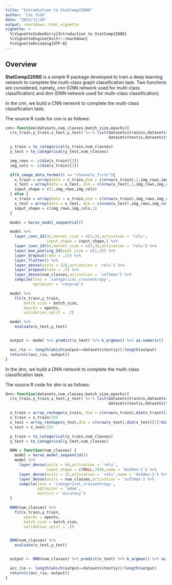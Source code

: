 ---
title: "Introduction to StatComp22080"
author: 'Cai Yide'
date: "2022/11/18"
output: rmarkdown::html_vignette
vignette: >
  %\VignetteIndexEntry{Introduction to StatComp22080}
  %\VignetteEngine{knitr::rmarkdown}
  %\VignetteEncoding{UTF-8}
---

## Overview

__StatComp22080__ is a simple R package developed to train a deep learning network to complete the multi-class graph classification task. Two functions are considered, namely, _cnn_ (CNN network used for multi-class classification) and _dnn_ (DNN network used for multi-class classification).

In the cnn, we build a CNN network to complete the multi-class classification task;

The source R code for _cnn_ is as follows:
```{r}
cnn<-function(datasets,num_classes,batch_size,epochs){
  c(x_train,y_train,x_test,y_test) %<-% list(datasets$train$x,datasets$train$y,
                                             datasets$test$x,datasets$test$y)

  y_train = to_categorical(y_train,num_classes)
  y_test = to_categorical(y_test,num_classes)

  img_rows <- c(dim(x_train)[2])
  img_cols <- c(dim(x_train)[3])

  if(k_image_data_format() == "channels_first"){
    x_train = array(data = x_train,dim = c(nrow(x_train),1,img_rows,img_cols))
    x_test = array(data = x_test, dim = c(nrow(x_test),1,img_rows,img_cols))
    input_shape = c(1,img_rows,img_cols)
  } else {
    x_train = array(data = x_train,dim = c(nrow(x_train),img_rows,img_cols,1))
    x_test = array(data = x_test, dim = c(nrow(x_test),img_rows,img_cols,1))
    input_shape = c(img_rows,img_cols,1)
  }

  model = keras_model_sequential()

  model %>%
    layer_conv_2d(32,kernel_size = c(3,3),activation = 'relu',
                  input_shape = input_shape,) %>%
    layer_conv_2d(64,kernel_size = c(3,3),activation = 'relu') %>%
    layer_max_pooling_2d(pool_size = c(2,2)) %>%
    layer_dropout(rate = .25) %>%
    layer_flatten() %>%
    layer_dense(units = 128,activation = 'relu') %>%
    layer_dropout(rate = .5) %>%
    layer_dense(num_classes,activation = 'softmax') %>%
    compile(loss = 'categorical_crossentropy',
            optimizer = 'rmsprop')

  model %>%
    fit(x_train,y_train,
        batch_size = batch_size,
        epochs = epochs,
        validation_split = .2)

  model %>%
    evaluate(x_test,y_test)


  output <- model %>% predict(x_test) %>% k_argmax() %>% as.numeric()

  acc_rio <- length(which(output==datasets$test$y))/length(output)
  return(c(acc_rio, output))
}
```

In the dnn, we build a DNN network to complete the multi-class classification task.

The source R code for _dnn_ is as follows:
```{r}
dnn<-function(datasets,num_classes,batch_size,epochs){
  c(x_train,y_train,x_test,y_test) %<-% list(datasets$train$x,datasets$train$y,
                                             datasets$test$x,datasets$test$y)

  x_train = array_reshape(x_train, dim = c(nrow(x_train),dim(x_train)[2]*dim(x_train)[3]))
  x_train = x_train/255
  x_test = array_reshape(x_test,dim = c(nrow(x_test),dim(x_test)[2]*dim(x_test)[3]))
  x_test = x_test/255

  y_train = to_categorical(y_train,num_classes)
  y_test = to_categorical(y_test,num_classes)

  DNN = function(num_classes) {
    model = keras_model_sequential()
    model %>%
      layer_dense(units = 64,activation = 'relu',
                  input_shape = c(NULL,784),name = 'Hidden-1') %>%
      layer_dense(units = 32,activation = 'relu',name = 'Hidden-2') %>%
      layer_dense(units = num_classes,activation = 'softmax') %>%
      compile(loss = 'categorical_crossentropy',
              optimizer = 'adam',
              metrics = 'accuracy')
  }

  DNN(num_classes) %>%
    fit(x_train,y_train,
        epochs = epochs,
        batch_size = batch_size,
        validation_split = .2)


  DNN(num_classes) %>%
    evaluate(x_test,y_test)


  output <- DNN(num_classes) %>% predict(x_test) %>% k_argmax() %>% as.numeric()

  acc_rio <- length(which(output==datasets$test$y))/length(output)
  return(c(acc_rio, output))
}
```


